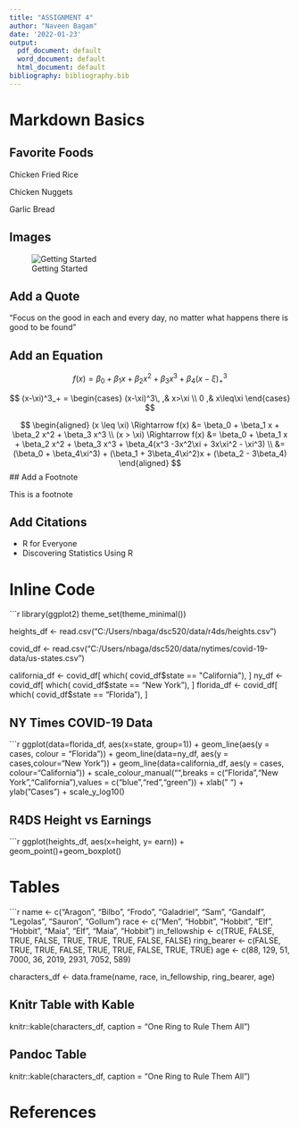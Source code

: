 ---
title: "ASSIGNMENT 4"
author: "Naveen Bagam"
date: '2022-01-23'
output:
  pdf_document: default
  word_document: default
  html_document: default
bibliography: bibliography.bib
---

# Markdown Basics

## Favorite Foods

Chicken Fried Rice

Chicken Nuggets

Garlic Bread

## Images
![Getting Started](C:/Users/nbaga/dsc520/completed/assignment04/plots/10-all-cases-log.png)

## Add a Quote

"Focus on the good in each and every day, no matter what happens there is good to be found"

## Add an Equation

$$
f(x) = \beta_0 + \beta_1 x + \beta_2 x^2 + \beta_3 x^3 + \beta_4 (x-\xi)^3_+
$$

$$
(x-\xi)^3_+ =
\begin{cases}
 (x-\xi)^3\, ,& x>\xi \\
 0  ,& x\leq\xi
 \end{cases}       
$$

$$
\begin{aligned}
  (x \leq \xi) \Rightarrow f(x) &= \beta_0 + \beta_1 x + \beta_2 x^2 + \beta_3 x^3 \\
  (x > \xi) \Rightarrow f(x) &= \beta_0 + \beta_1 x + \beta_2 x^2 + \beta_3 x^3 + \beta_4(x^3 -3x^2\xi + 3x\xi^2 - \xi^3) \\
  &=(\beta_0 + \beta_4\xi^3) + (\beta_1 + 3\beta_4\xi^2)x + (\beta_2 - 3\beta_4)
\end{aligned}
$$
## Add a Footnote

This is a footnote

## Add Citations

* R for Everyone
* Discovering Statistics Using R

# Inline Code

```{r include=FALSE}
library(ggplot2)
theme_set(theme_minimal())

heights_df <- read.csv("C:/Users/nbaga/dsc520/data/r4ds/heights.csv")

covid_df <- read.csv("C:/Users/nbaga/dsc520/data/nytimes/covid-19-data/us-states.csv")

california_df <- covid_df[ which( covid_df$state == "California"), ]
ny_df <- covid_df[ which( covid_df$state == "New York"), ]
florida_df <- covid_df[ which( covid_df$state == "Florida"), ]

## NY Times COVID-19 Data
```{r echo=FALSE}
ggplot(data=florida_df, aes(x=state, group=1)) +
  geom_line(aes(y = cases, colour = "Florida")) +
  geom_line(data=ny_df, aes(y = cases,colour="New York")) +
  geom_line(data=california_df, aes(y = cases, colour="California")) + scale_colour_manual("",breaks = c("Florida","New York","California"),values = c("blue","red","green")) + xlab(" ") + ylab("Cases") + scale_y_log10()


## R4DS Height vs Earnings
```{r echo=FALSE}
ggplot(heights_df, aes(x=height, y= earn)) + geom_point()+geom_boxplot()
 
# Tables
```{r echo=FALSE}
name <- c("Aragon", "Bilbo", "Frodo", "Galadriel", "Sam", "Gandalf", "Legolas", "Sauron", "Gollum")
race <- c("Men", "Hobbit", "Hobbit", "Elf", "Hobbit", "Maia", "Elf", "Maia", "Hobbit")
in_fellowship <- c(TRUE, FALSE, TRUE, FALSE, TRUE, TRUE, TRUE, FALSE, FALSE)
ring_bearer <- c(FALSE, TRUE, TRUE, FALSE, TRUE, TRUE, FALSE, TRUE, TRUE)
age <- c(88, 129, 51, 7000, 36, 2019, 2931, 7052, 589)

characters_df <- data.frame(name, race, in_fellowship, ring_bearer, age)

## Knitr Table with Kable
knitr::kable(characters_df, caption = "One Ring to Rule Them All")

## Pandoc Table
knitr::kable(characters_df, caption = "One Ring to Rule Them All")



# References
